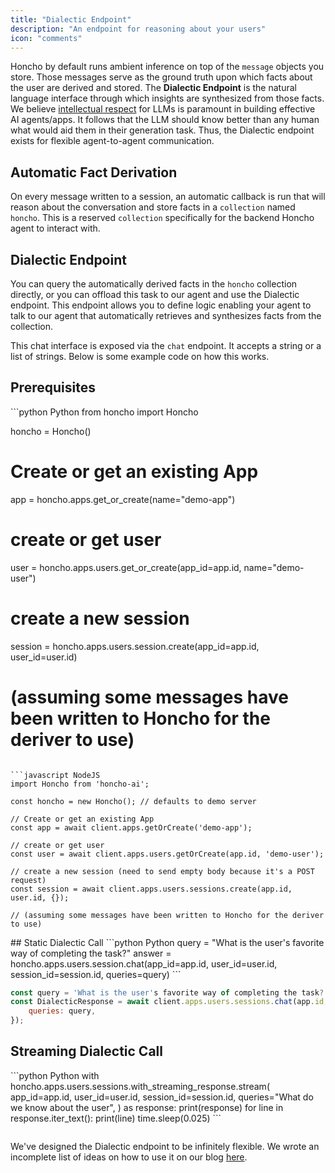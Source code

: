 ```yaml
---
title: "Dialectic Endpoint"
description: "An endpoint for reasoning about your users"
icon: "comments"
---
```


Honcho by default runs ambient inference on top of the `message` objects you store. Those messages serve as the ground truth upon which facts about the user are derived and stored. The **Dialectic Endpoint** is the natural language interface through which insights are synthesized from those facts. We believe [intellectual respect](https://blog.plasticlabs.ai/extrusions/Extrusion-02.24) for LLMs is paramount in building effective AI agents/apps. It follows that the LLM should know better than any human what would aid them in their generation task. Thus, the Dialectic endpoint exists for flexible agent-to-agent communication. 

## Automatic Fact Derivation

On every message written to a session, an automatic callback is run that will reason about the conversation and store facts in a `collection` named `honcho`. This is a reserved `collection` specifically for the backend Honcho agent to interact with. 

## Dialectic Endpoint

You can query the automatically derived facts in the `honcho` collection directly, or you can offload this task to our agent and use the Dialectic endpoint. This endpoint allows you to define logic enabling your agent to talk to our agent that automatically retrieves and synthesizes facts from the collection. 

This chat interface is exposed via the `chat` endpoint. It accepts a string or a list of strings. Below is some example code on how this works. 

## Prerequisites

<CodeGroup>
```python Python
from honcho import Honcho

honcho = Honcho()

# Create or get an existing App
app = honcho.apps.get_or_create(name="demo-app")

# create or get user
user = honcho.apps.users.get_or_create(app_id=app.id, name="demo-user")

# create a new session
session = honcho.apps.users.session.create(app_id=app.id, user_id=user.id)

# (assuming some messages have been written to Honcho for the deriver to use)
```

```javascript NodeJS
import Honcho from 'honcho-ai';

const honcho = new Honcho(); // defaults to demo server

// Create or get an existing App
const app = await client.apps.getOrCreate('demo-app');

// create or get user
const user = await client.apps.users.getOrCreate(app.id, 'demo-user');

// create a new session (need to send empty body because it's a POST request)
const session = await client.apps.users.sessions.create(app.id, user.id, {});

// (assuming some messages have been written to Honcho for the deriver to use)
```
</CodeGroup>
## Static Dialectic Call 

<CodeGroup>
```python Python
query = "What is the user's favorite way of completing the task?"
answer = honcho.apps.users.session.chat(app_id=app.id, user_id=user.id, session_id=session.id, queries=query)
```

```javascript NodeJS
const query = 'What is the user's favorite way of completing the task?'
const DialecticResponse = await client.apps.users.sessions.chat(app.id, user.id, session.id, {
    queries: query,
});
```
</CodeGroup>

## Streaming Dialectic Call

<CodeGroup>
```python Python
with honcho.apps.users.sessions.with_streaming_response.stream(
        app_id=app.id,
        user_id=user.id,
        session_id=session.id,
        queries="What do we know about the user",
    ) as response:
        print(response)
        for line in response.iter_text():
            print(line)
            time.sleep(0.025)
```

```javascript NodeJS

```
</CodeGroup>

We've designed the Dialectic endpoint to be infinitely flexible. We wrote an incomplete list of ideas on how to use it on our blog [here](https://blog.plasticlabs.ai/blog/Introducing-Honcho's-Dialectic-API#how-it-works).



